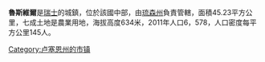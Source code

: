 {{Infobox Swiss town
 | subject_name		= Ruswil
 | image_photo          = Bauernhaus, Unter Rot, Ruswil IMG 4985.jpg
 | municipality_name	= Ruswil
 | municipality_type	= municipality
 | imagepath_coa	= CHE Ruswil COA.png|pixel_coa=
 | map			= 
 | languages		= 德语
 | canton		= 琉森州
 | iso-code-region 	= CH-LU
 | district		= {{tsl|en|Sursee (Amt)||Sursee}}
 |coordinates = {{coord|47|5|N|8|8|E|display=inline，title}}
 |lat_NS=N|long_EW=E
 | postal_code		= 6017, 6019
 | municipality_code	= 1098
 | area			= 45.31
 | elevation		= 634|elevation_description= 
 | population		= {{Swiss populations NC|CH-LU|1098}} | populationof = {{Swiss populations YM|CH-LU}} |  popofyear = {{Swiss populations Y|CH-LU}} 
 | website		= www.ruswil.ch
 | mayor		= |mayor_asof=|mayor_party=
 | mayor_title	= |list_of_mayors	= 
 | places		= 
 | demonym		= 
 | neighboring_municipalities= [[布蒂斯霍爾茨|布蒂斯霍爾茨]]， [[馬爾特斯|馬爾特斯]]， [[門茨瑙|門茨瑙]]， [[诺伊恩基希|诺伊恩基希]]， [[諾特維爾|諾特維爾]]， [[韦滕施泰因|韦滕施泰因]]， [[沃尔胡森|沃尔胡森]]
 | twintowns		= 
|}}

'''魯斯維爾'''是[[瑞士|瑞士]]的城鎮，位於該國中部，由[[琉森州|琉森州]]負責管轄，面積45.23平方公里，七成土地是農業用地，海拔高度634米，2011年人口6，578，人口密度每平方公里145人。

{{Switzerland-geo-stub}}
{{normdaten}}
[[Category:卢塞恩州的市镇|Category:卢塞恩州的市镇]]